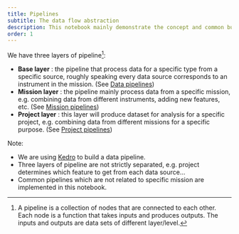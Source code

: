 ```yaml
---
title: Pipelines
subtitle: The data flow abstraction
description: This notebook mainly demonstrate the concept and common building blocks of a pipeline, see each instrument & mission & project notebook for implementation details.
order: 1
---
```


We have three layers of pipeline[^1]:

[^1]: A pipeline is a collection of nodes that are connected to each other. Each node is a function that takes inputs and produces outputs. The inputs and outputs are data sets of different layer/level.

-   **Base layer** : the pipeline that process data for a specific type from a specific source, roughly speaking every data source corresponds to an instrument in the mission. (See [Data pipelines](./1_data.ipynb))
-   **Mission layer** : the pipeline mainly process data from a specific mission, e.g. combining data from different instruments, adding new features, etc. (See [Mission pipelines](./10_mission.ipynb))
-   **Project layer** : this layer will produce dataset for analysis for a specific project, e.g. combining data from different missions for a specific purpose. (See [Project pipelines](./100_project.ipynb))

Note:

-   We are using [Kedro](https://github.com/kedro-org/kedro) to build a data pipeline.
-   Three layers of pipeline are not strictly separated, e.g. project determines which feature to get from each data source...
-   Common pipelines which are not related to specific mission are implemented in this notebook.